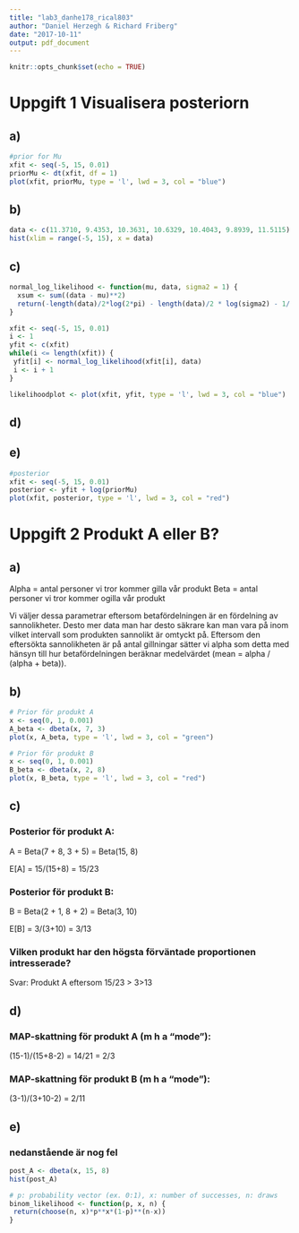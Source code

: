 ```yaml
---
title: "lab3_danhe178_rical803"
author: "Daniel Herzegh & Richard Friberg"
date: "2017-10-11"
output: pdf_document
---
```


```r
knitr::opts_chunk$set(echo = TRUE)
```

# Uppgift 1 Visualisera posteriorn

## a)
```r

#prior for Mu
xfit <- seq(-5, 15, 0.01)
priorMu <- dt(xfit, df = 1)
plot(xfit, priorMu, type = 'l', lwd = 3, col = "blue")
```

## b)
```r

data <- c(11.3710, 9.4353, 10.3631, 10.6329, 10.4043, 9.8939, 11.5115)
hist(xlim = range(-5, 15), x = data)

```

## c)
```r
normal_log_likelihood <- function(mu, data, sigma2 = 1) {
  xsum <- sum((data - mu)**2)
  return(-length(data)/2*log(2*pi) - length(data)/2 * log(sigma2) - 1/(2 * sigma2) * xsum)
}

xfit <- seq(-5, 15, 0.01)
i <- 1
yfit <- c(xfit)
while(i <= length(xfit)) {
 yfit[i] <- normal_log_likelihood(xfit[i], data)
 i <- i + 1
}

likelihoodplot <- plot(xfit, yfit, type = 'l', lwd = 3, col = "blue")
```

## d) 


## e)
```r
#posterior
xfit <- seq(-5, 15, 0.01)
posterior <- yfit + log(priorMu)
plot(xfit, posterior, type = 'l', lwd = 3, col = "red")

```


# Uppgift 2 Produkt A eller B?

## a)
Alpha = antal personer vi tror kommer gilla vår produkt 
Beta = antal personer vi tror kommer ogilla vår produkt 

Vi väljer dessa parametrar eftersom betafördelningen är en fördelning av sannolikheter. Desto mer data man har desto säkrare kan man vara på inom vilket intervall som produkten sannolikt är omtyckt på. Eftersom den eftersökta sannolikheten är på antal gillningar sätter vi alpha som detta med hänsyn till hur betafördelningen beräknar medelvärdet (mean = alpha / (alpha + beta)).

## b)
```r
# Prior för produkt A
x <- seq(0, 1, 0.001)
A_beta <- dbeta(x, 7, 3)
plot(x, A_beta, type = 'l', lwd = 3, col = "green")
```

```r
# Prior för produkt B
x <- seq(0, 1, 0.001)
B_beta <- dbeta(x, 2, 8)
plot(x, B_beta, type = 'l', lwd = 3, col = "red")
```

## c)
### Posterior för produkt A:
A = Beta(7 + 8, 3 + 5) = Beta(15, 8)

E[A] = 15/(15+8) = 15/23

### Posterior för produkt B:
B = Beta(2 + 1, 8 + 2) = Beta(3, 10)

E[B] = 3/(3+10) = 3/13

### Vilken produkt har den högsta förväntade proportionen intresserade?

Svar: Produkt A eftersom 15/23 > 3>13


## d)
### MAP-skattning för produkt A (m h a "mode"):
(15-1)/(15+8-2) = 14/21 = 2/3

### MAP-skattning för produkt B (m h a "mode"):
(3-1)/(3+10-2) = 2/11


## e)

### nedanstående är nog fel
```r
post_A <- dbeta(x, 15, 8)
hist(post_A)

```



```r
# p: probability vector (ex. 0:1), x: number of successes, n: draws 
binom_likelihood <- function(p, x, n) {
 return(choose(n, x)*p**x*(1-p)**(n-x)) 
}

```






